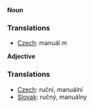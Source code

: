 '''Noun'''

=== Translations ===

*[[Czech]]: manuál  ''m''


'''Adjective'''

=== Translations ===

*[[Czech]]:  ruční,  manuální
*[[Slovak]]:  ručný,  manuálny